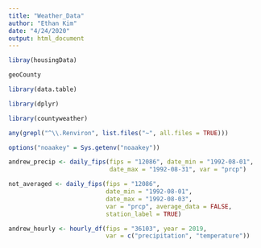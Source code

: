 ```yaml
---
title: "Weather_Data"
author: "Ethan Kim"
date: "4/24/2020"
output: html_document
---
```

```r
libray(housingData)
```


```r
geoCounty
```

```r
library(data.table)
```

```r
library(dplyr)
```

```r
library(countyweather)
```

```r
any(grepl("^\\.Renviron", list.files("~", all.files = TRUE)))
```

```r
options("noaakey" = Sys.getenv("noaakey"))
```

```r
andrew_precip <- daily_fips(fips = "12086", date_min = "1992-08-01", 
                            date_max = "1992-08-31", var = "prcp")
```
```r
not_averaged <- daily_fips(fips = "12086", 
                           date_min = "1992-08-01", 
                           date_max = "1992-08-03",
                           var = "prcp", average_data = FALSE, 
                           station_label = TRUE)
```


```r
andrew_hourly <- hourly_df(fips = "36103", year = 2019,
                           var = c("precipitation", "temperature"))
```



